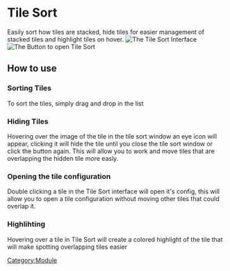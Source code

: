 
# Tile Sort

Easily sort how tiles are stacked, hide tiles for easier management of
stacked tiles and highlight tiles on hover. ![The Tile Sort
Interface](Tsoverview.png 'The Tile Sort Interface') ![The Button to
open Tile Sort](Tsbtn.png 'The Button to open Tile Sort')

## How to use

### Sorting Tiles

To sort the tiles, simply drag and drop in the list

### Hiding Tiles

Hovering over the image of the tile in the tile sort window an eye icon
will appear, clicking it will hide the tile until you close the tile
sort window or click the button again. This will allow you to work and
move tiles that are overlapping the hidden tile more easly.

### Opening the tile configuration

Double clicking a tile in the Tile Sort interface will open it's config,
this will allow you to open a tile configuration without moving other
tiles that could overlap it.

### Highlihting

Hovering over a tile in Tile Sort will create a colored highlight of the
tile that will make spotting overlapping tiles easier

[Category:Module](Category:Module 'wikilink')
